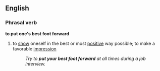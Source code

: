 ==English==
===Phrasal verb===
'''to put one's best foot forward'''
#{{idiom}} to [[show]] oneself in the best or most [[positive]] way possible; to make a favorable [[impression]]
#:''Try to '''put your best foot forward''' at all times during a job interview.''